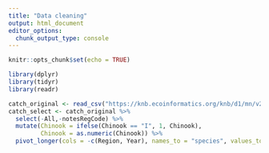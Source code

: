 ```yaml
---
title: "Data cleaning"
output: html_document
editor_options: 
  chunk_output_type: console
---
```


```r
knitr::opts_chunk$set(echo = TRUE)
```

```r
library(dplyr)
library(tidyr)
library(readr)
```

```r
catch_original <- read_csv("https://knb.ecoinformatics.org/knb/d1/mn/v2/object/df35b.302.1")
catch_select <- catch_original %>%
  select(-All,-notesRegCode) %>%
  mutate(Chinook = ifelse(Chinook == "I", 1, Chinook),
         Chinook = as.numeric(Chinook)) %>%
  pivot_longer(cols = -c(Region, Year), names_to = "species", values_to = "catch")
```
